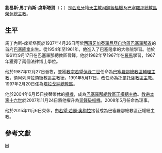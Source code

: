 {{unreferenced|time=2014-12-25T11:25:47+00:00}}
{{Infobox Christian leader
| type             = cardinal
| honorific-prefix = 
| name             = 類斯·馬丁內斯-席斯塔賀<br />Lluís Martínez Sistach
| honorific-suffix = 
| title            = [[天主教巴塞羅那總教區|天主教巴塞羅那總教區榮休總主教]]
| image            = Mons. Martinez Sistach (30277911963).jpg
| caption          =
| province         = 
| archdiocese      = 巴塞羅那
| see              = 
| appointed        = 2004年6月15日
| enthroned        = 2004年7月18日
| ended            = 2015年11月6日
| predecessor      = {{link-en|利則·瑪利亞·卡洛斯·戈多|Ricardo María Carles Gordó}}[[樞機|樞機]]
| successor        = [[若望·若瑟·奧梅拉|若望·若瑟·奧梅拉]]樞機
| other_post       = [[城外聖巴斯弟盎聖殿|城外聖巴斯弟盎領銜堂區司鐸]]
| ordination       = 1961年9月17日
| ordained_by      = 額我略·莫德雷戈-卡紹斯（Gregorio Modrego y Casaus）
| consecration     = 1987年12月27日
| consecrated_by   = {{link-en|納爾奇斯·龍巴尼·阿瑙|Narcís Jubany Arnau}}
| cardinal         = 2007年11月24日
| rank             = [[樞機|司鐸級樞機]]
| previous_post    = {{unbulleted list|[[天主教巴塞羅那總教區|巴塞羅那總教區輔理主教]]（1987年－1991年）|阿列濟拉領銜教區領銜主教（1987年–－1991年）|[[天主教托爾托薩教區|托爾托薩教區主教]]（1991年–1997年）|[[天主教塔拉戈納總教區|塔拉戈納總教區]]（1997年－2004年）}}
| birth_name       = Lluís Martínez Sistach
| birth_date       = {{Birth date and age|1937|4|29|df=y}}
| birth_place      = [[西班牙|西班牙]][[巴塞隆拿|巴塞隆拿]]
| death_date       = 
| death_place      = 
| buried           = 
| nationality      = 西班牙
| religion         = [[天主教|天主教]]
| motto            = charitas Christi virget nos
| coat_of_arms     = Coat of arms of Lluis Martinez i Sistach.svg
}}
'''劉易斯·馬丁內斯-席斯塔賀'''（{{lang-ca|Lluís Martínez Sistach}}；{{bd|1937年|4月26日|catIdx=Lluís Martínez Sistach}}）是[[西班牙|西班牙]]籍[[天主教|天主教]][[樞機|司鐸級樞機]]及[[天主教巴塞羅那總教區|巴塞羅那總教區榮休總主教]]。

==生平==
馬丁內斯-席斯塔賀於1937年4月26日阿紫[[西班牙|西班牙]][[加泰羅尼亞自治區|加泰羅尼亞自治區]][[巴塞羅那省|巴塞羅那省]]的首府[[巴塞隆拿|巴塞隆拿]]出生。從1954年至1961年，他進入了巴塞隆拿的大修院學習。他於1961年9月17日在巴塞羅那總教區晉鐸。他於1962年至1967年在[[羅馬|羅馬]]{{link-en|宗座拉特朗大學|Pontifical Lateran University}}學習，1967年獲得了兩個法律博士學位。

他於1987年12月27日晉牧，並獲[[教宗若望保祿二世|教宗若望保祿二世]]任命為[[天主教巴塞羅那總教區|巴塞羅那總教區輔理主教]]，領阿列濟拉領銜教區主教銜。1991年5月17日，改任命為[[天主教托爾托薩教區|托爾托薩教區主教]]。1997年2月20日任為[[天主教塔拉戈納總教區|塔拉戈納總教區]]。

他於2004年6月15日接替榮休的{{link-en|利則·瑪利亞·嘉祿·戈多|Ricardo María Carles Gordó}}[[樞機|樞機]]，成為[[天主教巴塞羅那總教區|巴塞羅那總教區正權總主教]]。[[教宗本篤十六世|教宗本篤十六世]]於2007年11月24日將他擢升為[[樞機|司鐸級樞機]]。2008年5月任命為{{link-en|宗座法典條文解釋理事會|Pontifical Council for Legislative Texts}}理事。

他於2015年11月6日榮休，由[[若望·若瑟·奧梅拉|若望·若瑟·奧梅拉]]接替成為巴塞羅那總教區正權總主教。

==參考文獻==
{{reflist}}

{{樞機團}}
{{Authority control}}
[[Category:西班牙樞機|M]]